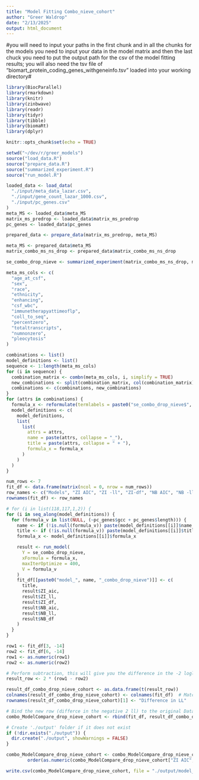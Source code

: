 ```yaml
---
title: "Model Fitting Combo_nieve_cohort"
author: "Greer Waldrop"
date: "2/13/2025"
output: html_document
---
```


#you will need to input your paths in the first chunk and in all the chunks for the models you need to input your data in the model matrix and then the last chuck you need to put the output path for the csv of the model fitting results; you will also need the tsv file of "biomart_protein_coding_genes_withgeneinfo.tsv" loaded into your working directory#

```r
library(BiocParallel)
library(rmarkdown)
library(knitr)
library(zinbwave)
library(readr)
library(tidyr)
library(tibble)
library(biomaRt)
library(dplyr)

knitr::opts_chunk$set(echo = TRUE)
```

```r
setwd("~/dev/r/greer_models")
source("load_data.R")
source("prepare_data.R")
source("summarized_experiment.R")
source("run_model.R")

loaded_data <- load_data(
  "./input/meta_data_lazar.csv",
  "./input/gene_count_lazar_1000.csv",
  "./input/pc_genes.csv"
)
meta_MS <- loaded_data$meta_MS
matrix_ms_predrop <- loaded_data$matrix_ms_predrop
pc_genes <- loaded_data$pc_genes

prepared_data <- prepare_data(matrix_ms_predrop, meta_MS)

meta_MS <- prepared_data$meta_MS
matrix_combo_ms_ns_drop <- prepared_data$matrix_combo_ms_ns_drop

se_combo_drop_nieve <- summarized_experiment(matrix_combo_ms_ns_drop, meta_MS)
```


```r
meta_ms_cols <- c(
  "age_at_csf",
  "sex",
  "race",
  "ethnicity",
  "enhancing",
  "csf_wbc",
  "immunetherapyattimeoflp",
  "coll_to_seq",
  "percentzero",
  "totaltranscripts",
  "numnonzero",
  "pleocytosis"
)

combinations <- list()
model_definitions <- list()
sequence <- 1:length(meta_ms_cols)
for (i in sequence) {
  combination_matrix <- combn(meta_ms_cols, i, simplify = TRUE)
  new_combinations <- split(combination_matrix, col(combination_matrix))
  combinations <- c(combinations, new_combinations)
}
for (attrs in combinations) {
  formula_x <- reformulate(termlabels = paste0("se_combo_drop_nieve$", attrs))
  model_definitions <- c(
    model_definitions,
    list(
      list(
        attrs = attrs,
        name = paste(attrs, collapse = "_"),
        title = paste(attrs, collapse = " + "),
        formula_x = formula_x
      )
    )
  )
}
```

```r
num_rows <- 7
fit_df <- data.frame(matrix(ncol = 0, nrow = num_rows))
row_names <- c("Models", "ZI AIC", "ZI -ll", "ZI-df", "NB AIC", "NB -ll", "NB df")
rownames(fit_df) <- row_names

# for (i in list(118,117,1,2)) {
for (i in seq_along(model_definitions)) {
  for (formula_v in list(NULL, (~pc_genes$gcc + pc_genes$length))) {
    name <- if (!is.null(formula_v)) paste(model_definitions[[i]]$name, "with_pc_genes", sep = "_") else model_definitions[[i]]$name
    title <- if (!is.null(formula_v)) paste(model_definitions[[i]]$title, "with pc genes", sep = " ") else model_definitions[[i]]$title
    formula_x <- model_definitions[[i]]$formula_x

    result <- run_model(
      Y = se_combo_drop_nieve,
      xFormula = formula_x,
      maxIterOptimize = 400,
      V = formula_v
    )
    fit_df[[paste0("model_", name, "_combo_drop_nieve")]] <- c(
      title,
      result$ZI_aic,
      result$ZI_ll,
      result$ZI_df,
      result$NB_aic,
      result$NB_ll,
      result$NB_df
    )
  }
}

row1 <- fit_df[3, -14]
row2 <- fit_df[6, -14]
row1 <- as.numeric(row1)
row2 <- as.numeric(row2)

# Perform subtraction, this will give you the difference in the -2 logliklihood wihch is the statistic which you could in theory run a LR test on but these models aren't nested so cant technically do it 
result_row <- 2 * (row1 - row2)

result_df_combo_drop_nieve_cohort <- as.data.frame(t(result_row))
colnames(result_df_combo_drop_nieve_cohort) <- colnames(fit_df)  # Match column names
rownames(result_df_combo_drop_nieve_cohort)[1] <- "Difference in LL"

# Bind the new row (differce in the negative 2 ll) to the original DataFrame
combo_ModelCompare_drop_nieve_cohort <- rbind(fit_df, result_df_combo_drop_nieve_cohort)

# Create './output' folder if it does not exist
if (!dir.exists("./output")) {
  dir.create("./output", showWarnings = FALSE)
}

combo_ModelCompare_drop_nieve_cohort <- combo_ModelCompare_drop_nieve_cohort[,
        order(as.numeric(combo_ModelCompare_drop_nieve_cohort["ZI AIC", ]))]

write.csv(combo_ModelCompare_drop_nieve_cohort, file = "./output/model_fiting_table_combo_drop_nieve_cohort_NEW.csv", row.names = TRUE)

```



